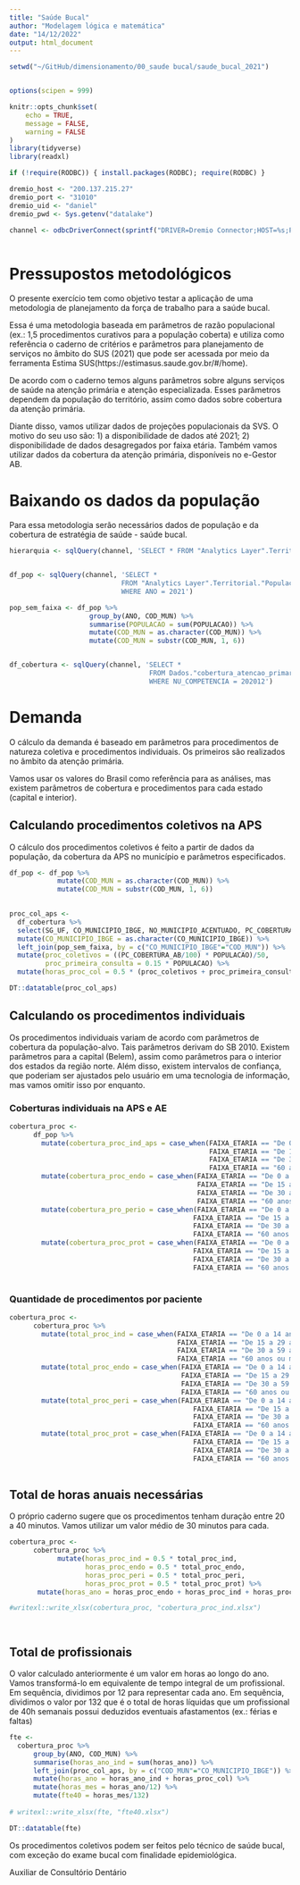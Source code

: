 ```yaml
---
title: "Saúde Bucal"
author: "Modelagem lógica e matemática"
date: "14/12/2022"
output: html_document
---
```


```r

setwd("~/GitHub/dimensionamento/00_saude bucal/saude_bucal_2021")


options(scipen = 999)

knitr::opts_chunk$set(
	echo = TRUE,
	message = FALSE,
	warning = FALSE
)
library(tidyverse)
library(readxl)

if (!require(RODBC)) { install.packages(RODBC); require(RODBC) }

dremio_host <- "200.137.215.27"
dremio_port <- "31010"
dremio_uid <- "daniel"
dremio_pwd <- Sys.getenv("datalake")

channel <- odbcDriverConnect(sprintf("DRIVER=Dremio Connector;HOST=%s;PORT=%s;UID=%s;PWD=%s;AUTHENTICATIONTYPE=Basic Authentication;CONNECTIONTYPE=Direct", dremio_host, dremio_port, dremio_uid, dremio_pwd))



```

# Pressupostos metodológicos 

O presente exercício tem como objetivo testar a aplicação de uma metodologia de planejamento da força de trabalho para a saúde bucal.

Essa é uma metodologia baseada em parâmetros de razão populacional (ex.: 1,5 procedimentos curativos para a população coberta) e utiliza como referência o caderno de critérios e parâmetros para planejamento de serviços no âmbito do SUS (2021) que pode ser acessada por meio da ferramenta Estima SUS(https://estimasus.saude.gov.br/#/home). 

De acordo com o caderno temos alguns parâmetros sobre alguns serviços de saúde na atenção primária e atenção especializada. Esses parâmetros dependem da população do território, assim como dados sobre cobertura da atenção primária. 

Diante disso, vamos utilizar dados de projeções populacionais da SVS. O motivo do seu uso são: 1) a disponibilidade de dados até 2021; 2) disponibilidade de dados desagregados por faixa etária. Também vamos utilizar dados da cobertura da atenção primária, disponíveis no e-Gestor AB. 

# Baixando os dados da população 

Para essa metodologia serão necessários dados de população e da cobertura de estratégia de saúde - saúde bucal. 

```r

hierarquia <- sqlQuery(channel, 'SELECT * FROM "Analytics Layer".Territorial."Municípios - Hierarquia Completa"')


df_pop <- sqlQuery(channel, 'SELECT * 
                            FROM "Analytics Layer".Territorial."População SVS por município faixa etária selecionada"
                            WHERE ANO = 2021') 

pop_sem_faixa <- df_pop %>% 
                    group_by(ANO, COD_MUN) %>% 
                    summarise(POPULACAO = sum(POPULACAO)) %>% 
                    mutate(COD_MUN = as.character(COD_MUN)) %>% 
                    mutate(COD_MUN = substr(COD_MUN, 1, 6))    


df_cobertura <- sqlQuery(channel, 'SELECT * 
                                   FROM Dados."cobertura_atencao_primaria"."Historico-AB-MUNICIPIOS-2007-202012.parquet"
                                   WHERE NU_COMPETENCIA = 202012')


```

# Demanda

O cálculo da demanda é baseado em parâmetros para procedimentos de natureza coletiva e procedimentos individuais. Os primeiros são realizados no âmbito da atenção primária. 

Vamos usar os valores do Brasil como referência para as análises, mas existem parâmetros de cobertura e procedimentos para cada estado (capital e interior). 

## Calculando procedimentos coletivos na APS

O cálculo dos procedimentos coletivos é feito a partir de dados da população, da cobertura da APS no município e parâmetros especificados. 

```r

df_pop <- df_pop %>% 
            mutate(COD_MUN = as.character(COD_MUN)) %>% 
            mutate(COD_MUN = substr(COD_MUN, 1, 6))          
  

proc_col_aps <- 
  df_cobertura %>% 
  select(SG_UF, CO_MUNICIPIO_IBGE, NO_MUNICIPIO_ACENTUADO, PC_COBERTURA_AB) %>% 
  mutate(CO_MUNICIPIO_IBGE = as.character(CO_MUNICIPIO_IBGE)) %>% 
  left_join(pop_sem_faixa, by = c("CO_MUNICIPIO_IBGE"="COD_MUN")) %>% 
  mutate(proc_coletivos = ((PC_COBERTURA_AB/100) * POPULACAO)/50,
         proc_primeira_consulta = 0.15 * POPULACAO) %>% 
  mutate(horas_proc_col = 0.5 * (proc_coletivos + proc_primeira_consulta))

DT::datatable(proc_col_aps)

```

## Calculando os procedimentos individuais

Os procedimentos individuais variam de acordo com parâmetros de cobertura da população-alvo. Tais parâmetros derivam do SB 2010. Existem parâmetros para a capital (Belem), assim como parâmetros para o interior dos estados da região norte. Além disso, existem intervalos de confiança, que poderiam ser ajustados pelo usuário em uma tecnologia de informação, mas vamos omitir isso por enquanto. 

### Coberturas individuais na APS e AE

```r

cobertura_proc <- 
      df_pop %>% 
        mutate(cobertura_proc_ind_aps = case_when(FAIXA_ETARIA == "De 0 a 14 anos" ~ POPULACAO * 0.511,
                                                  FAIXA_ETARIA == "De 15 a 29 anos" ~ POPULACAO * 0.610,
                                                  FAIXA_ETARIA == "De 30 a 59 anos" ~ POPULACAO * 0.785,
                                                  FAIXA_ETARIA == "60 anos ou mais" ~ POPULACAO * 0.345)) %>% 
        mutate(cobertura_proc_endo = case_when(FAIXA_ETARIA == "De 0 a 14 anos" ~ POPULACAO * 0.052,
                                               FAIXA_ETARIA == "De 15 a 29 anos" ~ POPULACAO * 0.057,
                                               FAIXA_ETARIA == "De 30 a 59 anos" ~ POPULACAO * 0.069,
                                               FAIXA_ETARIA == "60 anos ou mais" ~ POPULACAO * 0.009)) %>% 
        mutate(cobertura_pro_perio = case_when(FAIXA_ETARIA == "De 0 a 14 anos" ~ POPULACAO * 0.00,
                                              FAIXA_ETARIA == "De 15 a 29 anos" ~ POPULACAO * 0.004,
                                              FAIXA_ETARIA == "De 30 a 59 anos" ~ POPULACAO * 0.0056,
                                              FAIXA_ETARIA == "60 anos ou mais" ~ POPULACAO * 0.0023)) %>% 
        mutate(cobertura_proc_prot = case_when(FAIXA_ETARIA == "De 0 a 14 anos" ~ POPULACAO * 0.00,
                                              FAIXA_ETARIA == "De 15 a 29 anos" ~ POPULACAO * 0.112,
                                              FAIXA_ETARIA == "De 30 a 59 anos" ~ POPULACAO * 0.646,
                                              FAIXA_ETARIA == "60 anos ou mais" ~ POPULACAO * 0.636)) 
      
```


### Quantidade de procedimentos por paciente 

```r

cobertura_proc <- 
      cobertura_proc %>% 
        mutate(total_proc_ind = case_when(FAIXA_ETARIA == "De 0 a 14 anos" ~ cobertura_proc_ind_aps * 1.773,
                                          FAIXA_ETARIA == "De 15 a 29 anos" ~ cobertura_proc_ind_aps * 2.471,
                                          FAIXA_ETARIA == "De 30 a 59 anos" ~ cobertura_proc_ind_aps * 3.717,
                                          FAIXA_ETARIA == "60 anos ou mais" ~ cobertura_proc_ind_aps * 1.175)) %>% 
        mutate(total_proc_endo = case_when(FAIXA_ETARIA == "De 0 a 14 anos" ~ cobertura_proc_endo * 0.0800,
                                           FAIXA_ETARIA == "De 15 a 29 anos" ~ cobertura_proc_endo * 0.0681,
                                           FAIXA_ETARIA == "De 30 a 59 anos" ~ cobertura_proc_endo * 0.0836,
                                           FAIXA_ETARIA == "60 anos ou mais" ~ cobertura_proc_endo * 0.0118)) %>% 
        mutate(total_proc_peri = case_when(FAIXA_ETARIA == "De 0 a 14 anos" ~ cobertura_pro_perio * 0.00,
                                              FAIXA_ETARIA == "De 15 a 29 anos" ~ cobertura_pro_perio * 0.0049,
                                              FAIXA_ETARIA == "De 30 a 59 anos" ~ cobertura_pro_perio * 0.084,
                                              FAIXA_ETARIA == "60 anos ou mais" ~ cobertura_pro_perio * 0.0286)) %>% 
        mutate(total_proc_prot = case_when(FAIXA_ETARIA == "De 0 a 14 anos" ~ cobertura_proc_prot * 0.00,
                                              FAIXA_ETARIA == "De 15 a 29 anos" ~ cobertura_proc_prot * 0.132,
                                              FAIXA_ETARIA == "De 30 a 59 anos" ~ cobertura_proc_prot * 0.998,
                                              FAIXA_ETARIA == "60 anos ou mais" ~ cobertura_proc_prot * 1.097)) 
      
```

## Total de horas anuais necessárias 

O próprio caderno sugere que os procedimentos tenham duração entre 20 a 40 minutos. Vamos utilizar um valor médio de 30 minutos para cada.

```r

cobertura_proc <- 
      cobertura_proc %>% 
            mutate(horas_proc_ind = 0.5 * total_proc_ind,
                   horas_proc_endo = 0.5 * total_proc_endo,
                   horas_proc_peri = 0.5 * total_proc_peri,
                   horas_proc_prot = 0.5 * total_proc_prot) %>% 
       mutate(horas_ano = horas_proc_endo + horas_proc_ind + horas_proc_peri + horas_proc_prot)

#writexl::write_xlsx(cobertura_proc, "cobertura_proc_ind.xlsx")

      
```


## Total de profissionais 

O valor calculado anteriormente é um valor em horas ao longo do ano. Vamos transformá-lo em equivalente de tempo integral de um profissional. Em sequência, dividimos por 12 para representar cada ano. Em sequência, dividimos o valor por 132 que é o total de horas líquidas que um profissional de 40h semanais possui deduzidos eventuais afastamentos (ex.: férias e faltas) 

```r

fte <- 
  cobertura_proc %>% 
      group_by(ANO, COD_MUN) %>% 
      summarise(horas_ano_ind = sum(horas_ano)) %>% 
      left_join(proc_col_aps, by = c("COD_MUN"="CO_MUNICIPIO_IBGE")) %>% 
      mutate(horas_ano = horas_ano_ind + horas_proc_col) %>% 
      mutate(horas_mes = horas_ano/12) %>% 
      mutate(fte40 = horas_mes/132)
     
# writexl::write_xlsx(fte, "fte40.xlsx")

DT::datatable(fte)

```
Os procedimentos coletivos podem ser feitos pelo técnico de saúde bucal, com exceção do exame bucal com finalidade epidemiológica. 

Auxiliar de Consultório Dentário
